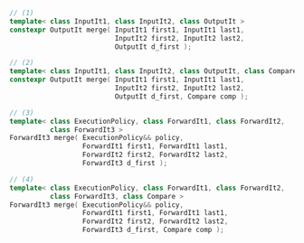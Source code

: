 ```cpp
// (1)
template< class InputIt1, class InputIt2, class OutputIt >
constexpr OutputIt merge( InputIt1 first1, InputIt1 last1,
                          InputIt2 first2, InputIt2 last2,
                          OutputIt d_first );

// (2)
template< class InputIt1, class InputIt2, class OutputIt, class Compare >
constexpr OutputIt merge( InputIt1 first1, InputIt1 last1,
                          InputIt2 first2, InputIt2 last2,
                          OutputIt d_first, Compare comp );

// (3)
template< class ExecutionPolicy, class ForwardIt1, class ForwardIt2,
          class ForwardIt3 >
ForwardIt3 merge( ExecutionPolicy&& policy,
                  ForwardIt1 first1, ForwardIt1 last1,
                  ForwardIt2 first2, ForwardIt2 last2,
                  ForwardIt3 d_first );

// (4)
template< class ExecutionPolicy, class ForwardIt1, class ForwardIt2,
          class ForwardIt3, class Compare >
ForwardIt3 merge( ExecutionPolicy&& policy,
                  ForwardIt1 first1, ForwardIt1 last1,
                  ForwardIt2 first2, ForwardIt2 last2,
                  ForwardIt3 d_first, Compare comp );
```
